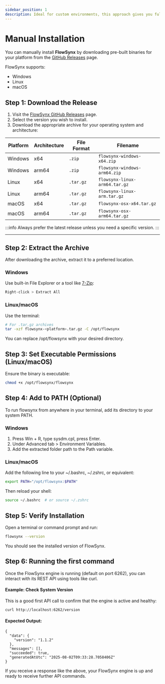 ```yaml
---
sidebar_position: 1
description: Ideal for custom environments, this approach gives you full control over the configuration and deployment process. You'll download the necessary files, define your runtime settings, and manually manage dependencies—perfect for fine-tuned setups or air-gapped systems.
---
```



# Manual Installation

You can manually install **FlowSynx** by downloading pre-built binaries for your platform from the [GitHub Releases](https://github.com/flowsynx/flowsynx/releases) page.

FlowSynx supports:

- Windows
- Linux
- macOS

## Step 1: Download the Release

1. Visit the [FlowSynx GitHub Releases](https://github.com/flowsynx/flowsynx/releases) page.
2. Select the version you wish to install.
3. Download the appropriate archive for your operating system and architecture:

| Platform                                                                  | Architecture | File Format | Filename                       |
|---------------------------------------------------------------------------|--------------|-------------|------------------              |
| <Icon icon="ri:windows-fill" width="24" height="24" /> Windows            | x64          | `.zip`      | `flowsynx-windows-x64.zip`     |
| <Icon icon="ri:windows-fill" width="24" height="24" /> Windows            | arm64        | `.zip`      | `flowsynx-windows-arm64.zip`   |
| <Icon icon="ant-design:linux-outlined" width="24" height="24" /> Linux    | x64          | `.tar.gz`   | `flowsynx-linux-arm64.tar.gz`  |
| <Icon icon="ant-design:linux-outlined" width="24" height="24" /> Linux    | arm64        | `.tar.gz`   | `flowsynx-linux-arm.tar.gz`    |
| <Icon icon="wpf:macos" width="24" height="24" /> macOS                    | x64          | `.tar.gz`   | `flowsynx-osx-x64.tar.gz`      |
| <Icon icon="wpf:macos" width="24" height="24" /> macOS                    | arm64        | `.tar.gz`   | `flowsynx-osx-arm64.tar.gz`    |

:::info
Always prefer the latest release unless you need a specific version.
:::

---

## Step 2: Extract the Archive

After downloading the archive, extract it to a preferred location.

### Windows

Use built-in File Explorer or a tool like [7-Zip](https://www.7-zip.org/):

```bash
Right-click > Extract All
```

### Linux/macOS
Use the terminal:

```bash
# For .tar.gz archives
tar -xzf flowsynx-<platform>.tar.gz -C /opt/flowsynx
```

You can replace /opt/flowsynx with your desired directory.

## Step 3: Set Executable Permissions (Linux/macOS)
Ensure the binary is executable:

```bash
chmod +x /opt/flowsynx/flowsynx
```

## Step 4: Add to PATH (Optional)
To run flowsynx from anywhere in your terminal, add its directory to your system PATH.

### Windows
1. Press Win + R, type sysdm.cpl, press Enter.
2. Under Advanced tab > Environment Variables.
3. Add the extracted folder path to the Path variable.

### Linux/macOS
Add the following line to your ~/.bashrc, ~/.zshrc, or equivalent:

```bash
export PATH="/opt/flowsynx:$PATH"
```

Then reload your shell:

```bash
source ~/.bashrc  # or source ~/.zshrc
```

## Step 5: Verify Installation
Open a terminal or command prompt and run:

```bash
flowsynx --version
```

You should see the installed version of FlowSynx.

## Step 6: Running the first command
Once the FlowSynx engine is running (default on port 6262), you can interact with its REST API using tools like curl.

#### Example: Check System Version
This is a good first API call to confirm that the engine is active and healthy:

```bash
curl http://localhost:6262/version
```

#### Expected Output:
```
{
  "data": {
    "version": "1.1.2"
  },
  "messages": [],
  "succeeded": true,
  "generatedAtUtc": "2025-08-02T09:33:28.7058406Z"
}
```
If you receive a response like the above, your FlowSynx engine is up and ready to receive further API commands.